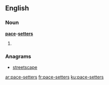 ==English==

===Noun===
'''[[pace]]-[[setters]]'''
# {{alternative plural of|pace-setter|[[pacesetters]]}}

===Anagrams===
* [[streetscape#English|streetscape]]

[[ar:pace-setters]]
[[fr:pace-setters]]
[[ku:pace-setters]]